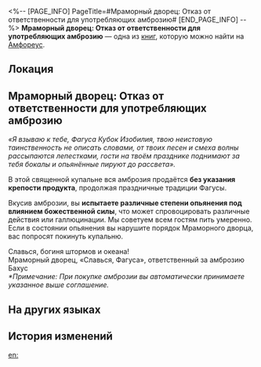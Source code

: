 <%-- [PAGE_INFO]
PageTitle=#Мраморный дворец: Отказ от ответственности для употребляющих амброзию#
[END_PAGE_INFO] --%>
{{Дополнить}}
{{Книга Инфобокс
|id           = 453
|partIds      = 190756
|Название     = 
|Изображение  = Предмет Книга Амфореус 1.png
|Мир          = Амфореус
|Томов        = 1
|Автор        = <!--нужно добавить-->
|Описание     = Соглашение, которое ответственный за амброзию в купальне Бахус подготовил для гостей, желающих вкусить амброзии. Гости, которые переоценят свои возможности, после подписания берут ответственность за все понесённые страдания.
|Том1         = {{tx}}
|Источник1    = {{tx|Отсутствует источник}}
|Персонажи    = 
|Фракции      = 
}}
'''Мраморный дворец: Отказ от ответственности для употребляющих амброзию''' — одна из [[Книги|книг]], которую можно найти на [[Амфореус]].

==Локация==
{{Отметка карты|<!--название карты-->|<!--id отметки-->}}

==Мраморный дворец: Отказ от ответственности для употребляющих амброзию==
''«Я взываю к тебе, Фагуса Кубок Изобилия, твою неистовую таинственность не описать словами, от твоих песен и смеха волны рассыпаются лепестками, гости на твоём празднике поднимают за тебя бокалы и опьянённые пируют до рассвета».''

В этой священной купальне вся амброзия продаётся '''без указания крепости продукта''', продолжая праздничные традиции Фагусы.

Вкусив амброзии, вы '''испытаете различные степени опьянения под влиянием божественной силы''', что может спровоцировать различные действия или галлюцинации. Мы советуем всем гостям пить умеренно. Если в состоянии опьянения вы нарушите порядок Мраморного дворца, вас попросят покинуть купальню.

Славься, богиня штормов и океана!<br />
Мраморный дворец, «Славься, Фагуса», ответственный за амброзию Бахус<br />
''*Примечание: При покупке амброзии вы автоматически принимаете указанное выше соглашение.''

==На других языках==
{{На других языках
|en   = Marmoreal Palace &mdash; Bath Ambrosia Imbibement Liability Waiver
|zhs  = 云石天宫•浴场秘酿畅饮免责协议
|zht  = 雲石天宮•浴場秘釀暢飲免責協議
|ja   = 雲石の天宮•バルネアのネクタール、飲み放題の免責事項同意書
|ko   = 마모리얼 천궁•목욕탕 암브로시아 음용 면책 합의
|es   = Palacio de Mármol: Exención de responsabilidad por beber ambrosía en las termas
|fr   = Palais marmoréen - Renonciation de responsabilité en cas d'ingestion d'ambroisie dans les bains
|ru   = Мраморный дворец: Отказ от ответственности для употребляющих амброзию
|th   = ข้อตกลง ปฏิเสธความรับผิดชอบต่อน้ำอมฤต ในโรงอาบน้ำแห่งวังศิลาเมฆา
|vi   = Thỏa Thuận Miễn Trừ Trách Nhiệm Khi Uống Rượu Mật Tại Nhà Tắm Thiên Cung Vân Thạch
|de   = Haftungsverzicht für Ambrosiakonsum im Marmorpalast
|id   = Marmoreal Palace: Perjanjian Pembebasan Panggung Jawab untuk Konsumsi Ambrosia di Pemandian
|pt   = Palácio Marmóreo - Termo de Isenção de Embebimento de Banho de Ambrosia
}}

==История изменений==
{{История изменений|3.5}}

[[en:]]